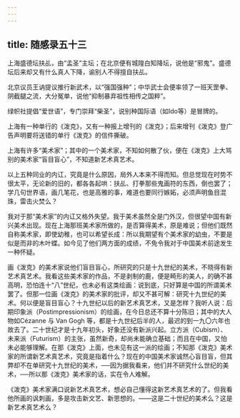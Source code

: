 ```yaml
---
---
---
```

title: 随感录五十三
---



上海盛德坛扶乩，由“孟圣”主坛；在北京便有城隍白知降坛，说他是“邪鬼”。盛德坛后来却又有什么真人下降，谕别人不得擅自扶乩。

北京议员王讷提议推行新武术，以“强国强种”；中华武士会便率领了一班天罡拳、阴截腿之流，大分冤单，说他“抑制暴弃祖性相传之国粹”。

绿帜社提倡“爱世语”，专门崇拜“柴圣”，说别种国际语（如Ido等）是冒牌的。

上海有一种单行的《泼克》，又有一种报上增刊的《泼克》；后来增刊《泼克》登广告声明要将送错的单行《泼克》的信件撕破。

上海有许多“美术家”；其中的一个美术家，不知如何散了伙，便在《泼克》上大骂别的美术家“盲目盲心”，不知道新艺术真艺术。

以上五种同业的内讧，究竟是什么原因，局外人本来不得而知。但总觉现在时势不很太平，无论新的旧的，都各各起哄：扶乩、打拳那些鬼画符的东西，倒也罢了；学几句世界语，画几笔花，也是高雅的事，难道也要同行嫉妬，必须声明鱼目混珠，雷击火焚么？

我对于那“美术家”的内讧又格外失望。我于美术虽然全是门外汉，但很望中国有新兴美术出现。现在上海那班美术家所做的，是否算得美术，原是难说；但他们既然自称美术家，即使幼稚，也可以希望长成：所以我期望有个美术家的幼虫，不要是似是而非的木叶蝶。如今见了他们两方面的成绩，不免令我对于中国美术前途发生一种怀疑。

画《泼克》的美术家说他们盲目盲心，所研究的只是十九世纪的美术，不晓得有新艺术真艺术。我看这些美术家的作品，不是剥制的鹿，便是畸形的美人，的确不甚高明，恐怕连十“八”世纪，也未必有这类绘画：说到底，只好算是中国的所谓美术罢了。但那一位画《泼克》的美术家的批评，却又不甚可解：研究十九世纪的美术。何以便是盲目盲心？十九世纪以后的新艺术真艺术，又是怎样？我听人说：后期印象派（Postimpressionism）的绘画，在今日总还不算十分陈旧；其中的大人物如Cézanne 与 Van Gogh 等，都是十九世纪后半的人，最迟的到一九〇六年也故去了。二十世纪才是十九年初头，好象还没有新派兴起。立方派（Cubism）、未来派（Futurism）的主张，虽然新奇，却尚未能确立基础；而且在中国，又怕未必能够理解。在那《泼克》上面，也未见有这一派的绘画；不知那《泼克》美术家的所谓新艺术真艺术，究竟是指着什么？现在的中国美术家诚然心盲目盲，但其弊却不在单研究十九世纪的美术，──因为据我看来，他们并不研究什么世纪的美术，──所以那《泼克》美术家的话，实在令人难解。

《泼克》美术家满口说新艺术真艺术，想必自己懂得这新艺术真艺术的了。但我看他所画的讽刺画，多是攻击新文艺、新思想的。——这是二十世纪的美术么？这是新艺术真艺术么？